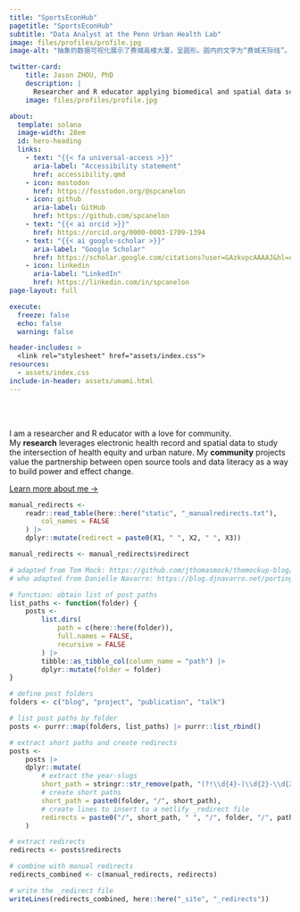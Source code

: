```yaml
---
title: "SportsEconHub"
pagetitle: "SportsEconHub"
subtitle: "Data Analyst at the Penn Urban Health Lab"
image: files/profiles/profile.jpg
image-alt: "抽象的数据可视化展示了费城高楼大厦，呈圆形。圆内的文字为“费城天际线”。"

twitter-card:
    title: Jason ZHOU, PhD
    description: |
      Researcher and R educator applying biomedical and spatial data science in ways that prioritize health equity.
    image: files/profiles/profile.jpg

about:
  template: solana
  image-width: 28em
  id: hero-heading
  links:
    - text: "{{< fa universal-access >}}"
      aria-label: "Accessibility statement"
      href: accessibility.qmd
    - icon: mastodon
      href: https://fosstodon.org/@spcanelon
    - icon: github
      aria-label: GitHub
      href: https://github.com/spcanelon
    - text: "{{< ai orcid >}}"
      href: https://orcid.org/0000-0003-1709-1394
    - text: "{{< ai google-scholar >}}"
      aria-label: "Google Scholar"
      href: https://scholar.google.com/citations?user=GAzkvpcAAAAJ&hl=en&oi=ao
    - icon: linkedin
      aria-label: "LinkedIn"
      href: https://linkedin.com/in/spcanelon
page-layout: full

execute: 
  freeze: false
  echo: false
  warning: false

header-includes: >
  <link rel="stylesheet" href="assets/index.css">
resources:
  - assets/index.css
include-in-header: assets/umami.html
---
```


<br><br>


::: {#hero-heading}

I am a researcher and R educator with a love for community. <br>My **research** leverages electronic health record and spatial data to study the intersection of health equity and urban nature. My **community** projects value the partnership between open source tools and data literacy as a way to build power and effect change.

[Learn more about me &rarr;](/about){.about-links .subtitle}

:::
<!-- hero-heading -->

```r

manual_redirects <-
    readr::read_table(here::here("static", "_manualredirects.txt"),
        col_names = FALSE
    ) |>
    dplyr::mutate(redirect = paste0(X1, " ", X2, " ", X3))

manual_redirects <- manual_redirects$redirect
```

```r

# adapted from Tom Mock: https://github.com/jthomasmock/themockup-blog/blob/master/index.qmd#L27C1-L48C4
# who adapted from Danielle Navarro: https://blog.djnavarro.net/porting-to-quarto/#netlify-redirects

# function: obtain list of post paths
list_paths <- function(folder) {
    posts <-
        list.dirs(
            path = c(here::here(folder)),
            full.names = FALSE,
            recursive = FALSE
        ) |>
        tibble::as_tibble_col(column_name = "path") |>
        dplyr::mutate(folder = folder)
}

# define post folders
folders <- c("blog", "project", "publication", "talk")

# list post paths by folder
posts <- purrr::map(folders, list_paths) |> purrr::list_rbind()

# extract short paths and create redirects
posts <-
    posts |>
    dplyr::mutate(
        # extract the year-slugs
        short_path = stringr::str_remove(path, "(?!\\d{4}-)\\d{2}-\\d{2}-(?!\\d)"),
        # create short paths
        short_path = paste0(folder, "/", short_path),
        # create lines to insert to a netlify _redirect file
        redirects = paste0("/", short_path, " ", "/", folder, "/", path)
    )

# extract redirects
redirects <- posts$redirects

# combine with manual redirects
redirects_combined <- c(manual_redirects, redirects)

# write the _redirect file
writeLines(redirects_combined, here::here("_site", "_redirects"))
```

::: {#talks}
:::